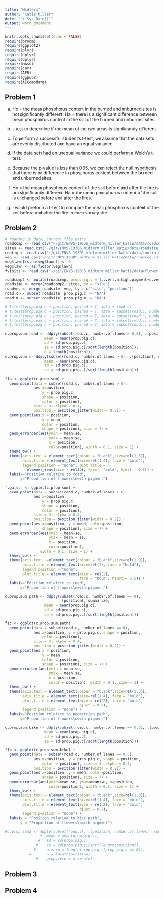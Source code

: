 ```yaml
---
title: "Midterm"
author: "Katie Miller"
date: "`r Sys.Date()`"
output: word_document
---
```


```r
knitr::opts_chunk$set(echo = FALSE)
require(broom)
require(ggplot2)
require(plyr)
require(dplyr)
require(dplyr)
require(MASS)
require(car)
require(AER)
require(ggpubr)
require(AICcmodavg)
```

## Problem 1

a.  Ho = the mean phosphorus content in the burned and unburned sites is not significantly different. Ha = there is a significant difference between mean phosphorus content in the soil of the burned and unburned sites.

b.  t-test to determine if the mean of the two areas is significantly different.

c.  To perform a successful student's t-test, we assume that the data sets are evenly distributed and have an equal variance.

d.  if the data sets had an unequal variance we could perform a Welch's t-test.

e.  Because the p-value is less than 0.05, we can reject the null hypothesis that there is no difference in phosphorus content between the burned and unburned sites. 

f.  Ho = the mean phosphorus content of the soil before and after the fire is not significantly different. 
Ha = the mean phosphorus content of the soil is unchanged before and after the fires. 

g. I would preform a t-test to compare the mean phosphorus content of the soil before and after the fire in each survey site. 

## Problem 2

```r
# reading in data, correct file paths
roadcomp <- read.csv("~/git/ENVS-193DS_midterm_miller_katie/data/roadcomp.csv", skip=1)
sites <- read.csv("~/git/ENVS-193DS_midterm_miller_katie/data/roadsite.csv")
contig <- read.csv("~/git/ENVS-193DS_midterm_miller_katie/data/contig.csv", colClasses = c(Site = "factor", type = "factor"))
veg <- read.csv("~/git/ENVS-193DS_midterm_miller_katie/data/roadveg.csv", skip=1, colClasses = c(mowed = "factor", flowers = "factor", seminatural = "factor", weed = "factor"))
veg$lawn[is.na(veg$lawn)] <- 0
veg$lawn <- as.factor(veg$lawn)
fvisits <- read.csv("~/git/ENVS-193DS_midterm_miller_katie/data/flower visits.csv")
```

```r
roadcomp2 <- mutate(roadcomp, prop.pig.c = (c.vert.n.high.pigment+c.vert.n.low.pigment)/c.vert.n.flowers, prop.pig.c.hi = c.vert.n.high.pigment/c.vert.n.flowers, prop.pig.m = (m.fist.n.pigment.high+m.fist.n.pigment.low)/m.fist.n.flowers, prop.pig.mi = m.fist.inflor.pigment/m.fist.n.inflorescences)
roadsite <- merge(roadcomp2, sites, by = "site")
roadveg <- merge(roadsite, veg, by = c("site", "position"))
road.c <- subset(roadsite, prop.pig.c != "NA")
road.m <- subset(roadsite, prop.pig.m != "NA")
```

```r
# t.test(prop.pig.c ~ position, paired = T, data = road.c)
# t.test(prop.pig.c ~ position, paired = T, data = subset(road.c, number.of.lanes > 0.5))
# t.test(prop.pig.c ~ position, paired = T, data = subset(road.c, number.of.lanes > 0))
# t.test(prop.pig.c ~ position, paired = T, data = subset(road.c, number.of.lanes == 0))
# t.test(prop.pig.c ~ position, paired = T, data = subset(road.c, number.of.lanes == 0.5))

c.prop.sum.road <- ddply(subset(road.c, number.of.lanes > 0.5), .(position), summarize,
                  mean = mean(prop.pig.c),
                  sd = sd(prop.pig.c),
                  se = sd(prop.pig.c)/sqrt(length(position)),
                  n = length(position))
c.prop.sum <- ddply(subset(road.c, number.of.lanes > 0), .(position), summarize,
                  mean = mean(prop.pig.c),
                  sd = sd(prop.pig.c),
                  se = sd(prop.pig.c)/sqrt(length(position)))

f1a <- ggplot(c.prop.sum) + 
  geom_point(data = subset(road.c, number.of.lanes > 0), 
             aes(x=position, 
                 y = prop.pig.c, 
                 shape = position,
                 color = position), 
             size = 3, alpha = 0.4, 
             position = position_jitter(width = 0.2)) + 
  geom_point(aes(x = position, 
                 y = mean, 
                 color = position, 
                 shape = position), size = 7) + 
  geom_errorbar(aes(ymin = mean-se, 
                    ymax = mean+se, 
                    x = position,
                    color=position), width = 0.1, size = 1) + 
  theme_bw() + 
  theme(axis.text = element_text(colour = "black",size=rel(1.3)),
        axis.title = element_text(size=rel(1.4), face = "bold"),
        legend.position = "none", plot.title = 
          element_text(size = rel(2), face = "bold", hjust = 0.5)) + 
  labs(x="Position relative to road",
       y="Proportion of flowers\nwith pigment")

f.ga.cor <- ggplot(c.prop.sum) + 
  geom_point(data = subset(road.c, number.of.lanes > 0), 
             aes(x=position, 
                 y = prop.pig.c, 
                 shape = position, 
                 color = position), 
             size = 3, alpha = 0.4,
             position = position_jitter(width = 0.2)) + 
  geom_point(aes(x=position, y = mean, color=position, 
                 shape = position), size = 7) + 
  geom_errorbar(aes(ymin = mean-se, 
                    ymax = mean + se, 
                    x = position,
                    color=position), 
                width = 0.1, size = 1) + 
  theme_bw() + 
  theme(axis.text  =element_text(colour = "black",size=rel(1.9)),
        axis.title = element_text(size=rel(2), face = "bold"),
        legend.position = "none", 
        plot.title = element_text(size = rel(2), 
                                  face = "bold", hjust = 0.5)) +
  labs(x="Position relative to road", 
       y="Proportion of flowers\nwith pigment")

c.prop.sum.path <- ddply(subset(road.c, number.of.lanes == 0),
                         .(position), summarize,
                  mean = mean(prop.pig.c),
                  sd = sd(prop.pig.c),
                  se = sd(prop.pig.c)/sqrt(length(position)))

f1c <- ggplot(c.prop.sum.path) + 
  geom_point(data = subset(road.c, number.of.lanes == 0),
             aes(x=position, y = prop.pig.c, shape = position, 
                 color = position), 
             size = 3, alpha = 0.4, 
             position = position_jitter(width = 0.2)) + 
  geom_point(aes(x = position, 
                 y = mean, 
                 color = position, 
                 shape = position), size = 7) +
  geom_errorbar(aes(ymin = mean-se, 
                    ymax = mean+se, 
                    x = position, 
                    color = position), width = 0.1, size = 1) + 
  theme_bw() + 
  theme(axis.text = element_text(colour = "black",size=rel(1.3)), 
        axis.title = element_text(size=rel(1.4), face = "bold"), 
        plot.title = element_text(size = rel(2), face = "bold", 
                                  hjust = 0.5), 
        legend.position = "none") + 
  labs(x="Position relative to pedestrian path", 
       y="Proportion of flowers\nwith pigment")

c.prop.sum.bike <- ddply(subset(road.c, number.of.lanes == 0.5), .(position), summarize,
                  mean = mean(prop.pig.c),
                  sd = sd(prop.pig.c),
                  se = sd(prop.pig.c)/sqrt(length(position)))

f1b <- ggplot(c.prop.sum.bike) + 
  geom_point(data = subset(road.c, number.of.lanes == 0.5),
             aes(x=position, y = prop.pig.c, shape = position, 
                 color = position), size = 3, alpha = 0.4, 
             position = position_jitter(width = 0.2)) + 
  geom_point(aes(x=position, y = mean, color=position, 
                 shape = position), size = 7) + 
  geom_errorbar(aes(ymin=mean-se, ymax=mean+se, x=position, 
                    color=position), width = 0.1, size = 1) + 
  theme_bw() + 
  theme(axis.text = element_text(colour = "black",size=rel(1.3)), 
        axis.title = element_text(size=rel(1.4), face = "bold"), 
        plot.title = element_text(size = rel(2), face = "bold",
                                  hjust = 0.5), 
        legend.position = "none") + 
  labs(x = "Position relative to bike path", 
       y = "Proportion of flowers\nwith pigment")

#c.prop.sum2 <- ddply(subset(road.c), .(position, number.of.lanes), summarize,
                #  mean = mean(prop.pig.c),
               #   sd = sd(prop.pig.c),
              #    se = sd(prop.pig.c)/sqrt(length(position)),
             #     n.zero = length(prop.pig.c[prop.pig.c == 0]),
           #       n = length(position),
              #    prop.zero = n.zero/n)
```


## Problem 3

## Problem 4


